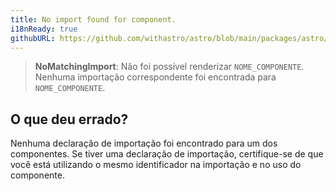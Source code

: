 ```yaml
---
title: No import found for component.
i18nReady: true
githubURL: https://github.com/withastro/astro/blob/main/packages/astro/src/core/errors/errors-data.ts
---
```


> **NoMatchingImport**: Não foi possível renderizar `NOME_COMPONENTE`. Nenhuma importação correspondente foi encontrada para `NOME_COMPONENTE`.

## O que deu errado?

Nenhuma declaração de importação foi encontrado para um dos componentes. Se tiver uma declaração de importação, certifique-se de que você está utilizando o mesmo identificador na importação e no uso do componente.
